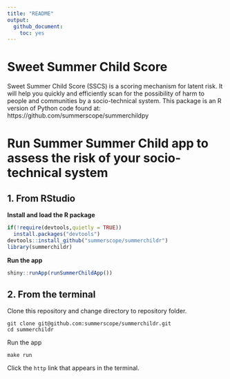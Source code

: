 ```yaml
---
title: "README"
output: 
  github_document:
    toc: yes
---
```


# Sweet Summer Child Score

Sweet Summer Child Score (SSCS) is a scoring mechanism for latent risk. It will help you quickly and efficiently scan for the possibility of harm to people and communities by a socio-technical system. This package is an R version of Python code found at: https://github.com/summerscope/summerchildpy

# Run Summer Summer Child app to assess the risk of your socio-technical system

## 1. From RStudio

**Install and load the R package**

```r
if(!require(devtools,quietly = TRUE))
  install.packages("devtools")
devtools::install_github("summerscope/summerchildr")
library(summerchildr)
```

**Run the app**

```r
shiny::runApp(runSummerChildApp())
```


## 2. From the terminal

Clone this repository and change directory to repository folder.

```
git clone git@github.com:summerscope/summerchildr.git
cd summerchildr
```

Run the app

```
make run
```

Click the `http` link that appears in the terminal.
